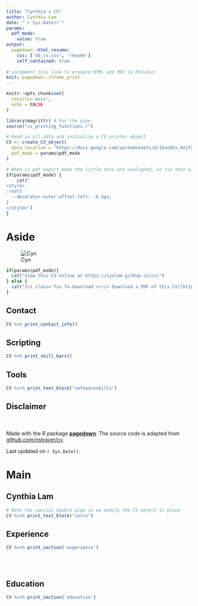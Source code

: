 ---
title: "Cynthia's CV"
author: Cynthia Lam
date: "`r Sys.Date()`"
params:
  pdf_mode:
    value: true
output:
  pagedown::html_resume:
    css: ['dd_cv.css', 'resume']
    self_contained: true
    
# uncomment this line to produce HTML and PDF in RStudio:
knit: pagedown::chrome_print
---

```{r, include=FALSE}
knitr::opts_chunk$set(
  results='asis', 
  echo = FALSE
)

library(magrittr) # For the pipe
source("cv_printing_functions.r")

# Read in all data and initialize a CV printer object
CV <- create_CV_object(
  data_location = "https://docs.google.com/spreadsheets/d/1EuoDEx_KejFXr0TdJnNFHiSH4XtbxM9LiOJa6zdq9zc/edit#gid=1381329386",  
  pdf_mode = params$pdf_mode
)

```


```{r}
# When in pdf export mode the little dots are unaligned, so fix that with some conditional CSS.
if(params$pdf_mode) {
    cat("
<style>
:root{
  --decorator-outer-offset-left: -6.5px;
}
</style>")
}
```


Aside
================================================================================
![Cyn](https://user-images.githubusercontent.com/57033243/195986831-876c3b27-3c91-4f39-86ce-d1960b06bcf6.gif)


```{r}
if(params$pdf_mode){
  cat("View this CV online at https://cynlam.github.io/cv/")
} else {
  cat("[<i class='fas fa-download'></i> Download a PDF of this CV](https://github.com/cynlam/cv/cyncv.pdf)")
}
```

Contact {#contact}
--------------------------------------------------------------------------------

```{r}
CV %>% print_contact_info()
```


Scripting {#skills}
--------------------------------------------------------------------------------

```{r}
CV %>% print_skill_bars()
```


Tools {data-icon=square-poll-vertical}
--------------------------------------------------------------------------------
```{r}
CV %<>% print_text_block("softwareskills") 
```




Disclaimer {#disclaimer}
--------------------------------------------------------------------------------
<br> <br>
Made with the R package [**pagedown**](https://github.com/rstudio/pagedown). 
The source code is adapted from [github.com/nstrayer/cv](https://github.com/nstrayer/cv).

Last updated on `r Sys.Date()`.



Main
================================================================================

Cynthia Lam {#title}
--------------------------------------------------------------------------------

```{r}
# Note the special double pipe so we modify the CV object in place
CV %<>% print_text_block("intro") 
```


Experience {data-icon=laptop}
--------------------------------------------------------------------------------

```{r}
CV %<>% print_section('experience')
```


<!-- These breaks just force a new page so section doesnt get cut off -->
<br>
<br>


Education {data-icon=graduation-cap data-concise=true}
--------------------------------------------------------------------------------

```{r}
CV %<>% print_section('education')
```


<br>
<br>



